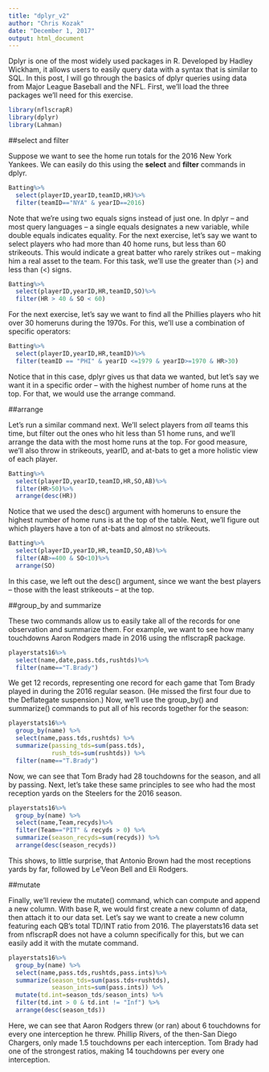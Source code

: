 ```yaml
---
title: "dplyr_v2"
author: "Chris Kozak"
date: "December 1, 2017"
output: html_document
---
```


Dplyr is one of the most widely used packages in R. Developed by Hadley Wickham, it allows users to easily query data with a syntax that is similar to SQL. In this post, I will go through the basics of  dplyr queries using data from Major League Baseball and the NFL. First, we'll load the three packages we'll need for this exercise.

```r
library(nflscrapR)
library(dplyr)
library(Lahman)
```

##select and filter

Suppose we want to see the home run totals for the 2016 New York Yankees. We can easily do this using the **select** and **filter** commands in dplyr.

```r
Batting%>%
  select(playerID,yearID,teamID,HR)%>%
  filter(teamID=="NYA" & yearID==2016)
```

Note that we're using two equals signs instead of just one. In dplyr -- and most query languages -- a single equals designates a new variable, while double equals indicates equality. For the next exercise, let's say we want to select players who had more than 40 home runs, but less than 60 strikeouts. This would indicate a great batter who rarely strikes out -- making him a real asset to the team. For this task, we'll use the greater than (>) and less than (<) signs.

```r
Batting%>%
  select(playerID,yearID,HR,teamID,SO)%>%
  filter(HR > 40 & SO < 60)
```

For the next exercise, let's say we want to find all the Phillies players who hit over 30 homeruns during the 1970s. For this, we'll use a combination of specific operators:

```r
Batting%>%
  select(playerID,yearID,HR,teamID)%>%
  filter(teamID == "PHI" & yearID <=1979 & yearID>=1970 & HR>30)
```

Notice that in this case, dplyr gives us that data we wanted, but let's say we want it in a specific order -- with the highest number of home runs at the top. For that, we would use the arrange command.


##arrange

Let's run a similar command next. We'll select players from *all* teams this time, but filter out the ones who hit less than 51 home runs, and we'll arrange the data with the most home runs at the top. For good measure, we'll also throw in strikeouts, yearID, and at-bats to get a more holistic view of each player.

```r
Batting%>%
  select(playerID,yearID,teamID,HR,SO,AB)%>%
  filter(HR>50)%>%
  arrange(desc(HR))
```

Notice that we used the desc() argument with homeruns to ensure the highest number of home runs is at the top of the table. Next, we'll figure out which players have a ton of at-bats and almost no strikeouts.

```r
Batting%>%
  select(playerID,yearID,HR,teamID,SO,AB)%>%
  filter(AB>=400 & SO<10)%>%
  arrange(SO)
```

In this case, we left out the desc() argument, since we want the best players -- those with the least strikeouts -- at the top.


##group_by and summarize

These two commands allow us to easily take all of the records for one observation and summarize them. For example, we want to see how many touchdowns Aaron Rodgers made in 2016 using the nflscrapR package.

```r
playerstats16%>%
  select(name,date,pass.tds,rushtds)%>%
  filter(name=="T.Brady")
```

We get 12 records, representing one record for each game that Tom Brady played in during the 2016 regular season. (He missed the first four due to the Deflategate suspension.) Now, we'll use the group_by() and summarize() commands to put all of his records together for the season:

```r
playerstats16%>%
  group_by(name) %>% 
  select(name,pass.tds,rushtds) %>% 
  summarize(passing_tds=sum(pass.tds),
            rush_tds=sum(rushtds)) %>% 
  filter(name=="T.Brady")
```
Now, we can see that Tom Brady had 28 touchdowns for the season, and all by passing. Next, let's take these same principles to see who had the most reception yards on the Steelers for the 2016 season.

```r
playerstats16%>%
  group_by(name) %>% 
  select(name,Team,recyds)%>%
  filter(Team=="PIT" & recyds > 0) %>% 
  summarize(season_recyds=sum(recyds)) %>% 
  arrange(desc(season_recyds))
```

This shows, to little surprise, that Antonio Brown had the most receptions yards by far, followed by Le'Veon Bell and Eli Rodgers.


##mutate

Finally, we'll review the mutate() command, which can compute and append a new column. With base R, we would first create a new column of data, then attach it to our data set. Let's say we want to create a new column featuring each QB's total TD/INT ratio from 2016. The playerstats16 data set from nflscrapR does not have a column specifically for this, but we can easily add it with the mutate command.

```r
playerstats16%>%
  group_by(name) %>% 
  select(name,pass.tds,rushtds,pass.ints)%>%
  summarize(season_tds=sum(pass.tds+rushtds),
            season_ints=sum(pass.ints)) %>%
  mutate(td.int=season_tds/season_ints) %>% 
  filter(td.int > 0 & td.int != "Inf") %>% 
  arrange(desc(season_tds))
```

Here, we can see that Aaron Rodgers threw (or ran) about 6 touchdowns for every one interception he threw. Phillip Rivers, of the then-San Diego Chargers, only made 1.5 touchdowns per each interception. Tom Brady had one of the strongest ratios, making 14 touchdowns per every one interception.
